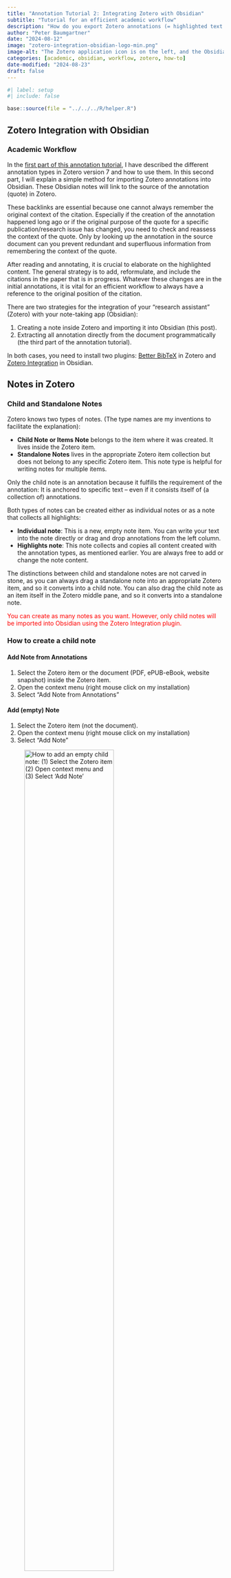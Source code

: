 ```yaml
---
title: "Annotation Tutorial 2: Integrating Zotero with Obsidian"
subtitle: "Tutorial for an efficient academic workflow"
description: "How do you export Zotero annotations (= highlighted text and comments) from PDFs, ePUB eBooks, and website snapshots into Obsidian, and how do you go back from your Obsidian notes to the exact position of the annotation to (re)cover the context?"
author: "Peter Baumgartner"
date: "2024-08-12"
image: "zotero-integration-obsidian-logo-min.png"
image-alt: "The Zotero application icon is on the left, and the Obsidian icon is on the right of the image. Both icons have two arrows, one pointing from Zotero to Obsidian and the other from Obsidian to Zotero."
categories: [academic, obsidian, workflow, zotero, how-to]
date-modified: "2024-08-23"
draft: false
---
```


```r
#| label: setup
#| include: false

base::source(file = "../../../R/helper.R")
```

## Zotero Integration with Obsidian

### Academic Workflow

In the [first part of this annotation
tutorial](../2024-08-20-annotations-with-zotero-version-7), I have
described the different annotation types in Zotero version 7 and how to
use them. In this second part, I will explain a simple method for
importing Zotero annotations into Obsidian. These Obsidian notes will
link to the source of the annotation (quote) in Zotero.

These backlinks are essential because one cannot always remember the
original context of the citation. Especially if the creation of the
annotation happened long ago or if the original purpose of the quote for
a specific publication/research issue has changed, you need to check and
reassess the context of the quote. Only by looking up the annotation in
the source document can you prevent redundant and superfluous
information from remembering the context of the quote.

After reading and annotating, it is crucial to elaborate on the
highlighted content. The general strategy is to add, reformulate, and
include the citations in the paper that is in progress. Whatever these
changes are in the initial annotations, it is vital for an efficient
workflow to always have a reference to the original position of the
citation.

There are two strategies for the integration of your "research
assistant" (Zotero) with your note-taking app (Obsidian):

1.  Creating a note inside Zotero and importing it into Obsidian (this
    post).
2.  Extracting all annotation directly from the document
    programmatically (the third part of the annotation tutorial).

In both cases, you need to install two plugins: [Better
BibTeX](https://retorque.re/zotero-better-bibtex/) in Zotero and [Zotero
Integration](https://github.com/mgmeyers/obsidian-zotero-integration) in
Obsidian.

## Notes in Zotero

### Child and Standalone Notes

Zotero knows two types of notes. (The type names are my inventions to
facilitate the explanation):

-   **Child Note or Items Note** belongs to the item where it was
    created. It lives inside the Zotero item.
-   **Standalone Notes** lives in the appropriate Zotero item collection
    but does not belong to any specific Zotero item. This note type is
    helpful for writing notes for multiple items.

Only the child note is an annotation because it fulfills the requirement
of the annotation: It is anchored to specific text -- even if it
consists itself of (a collection of) annotations.

Both types of notes can be created either as individual notes or as a
note that collects all highlights:

-   **Individual note**: This is a new, empty note item. You can write
    your text into the note directly or drag and drop annotations from
    the left column.
-   **Highlights note**: This note collects and copies all content
    created with the annotation types, as mentioned earlier. You are
    always free to add or change the note content.

The distinctions between child and standalone notes are not carved in
stone, as you can always drag a standalone note into an appropriate
Zotero item, and so it converts into a child note. You can also drag the
child note as an item itself in the Zotero middle pane, and so it
converts into a standalone note.

::: {.callout-important style="color: red;"}
You can create as many notes as you want. However, only child notes will
be imported into Obsidian using the Zotero Integration plugin.
:::

### How to create a child note

#### Add Note from Annotations {#sec-add-note-from-annotation}

1.  Select the Zotero item or the document (PDF, ePUB-eBook, website
    snapshot) inside the Zotero item.
2.  Open the context menu (right mouse click on my installation)
3.  Select "Add Note from Annotations"

#### Add (empty) Note

1.  Select the Zotero item (not the document).
2.  Open the context menu (right mouse click on my installation)
3.  Select "Add Note"

![How to add an empty child note: (1) Select the Zotero item (2) Open
context menu and (3) Select 'Add
Note'](zotero-integration-add-empty-child-note-min.png){#fig-empty-child-note
fig-alt="The screenshot shows different types of annotations with Zotero in a PDF. The page is divided horizontally into three parts. From left to right: a small sidebar (about 10% width) with the content of the annotations, the document with the annotations (about 70% width), and the context pane with metadata."
fig-align="center" width="70%" group="zotero-integration"}

To repeat: An "child note" is a note that is sorted under a Zotero item,
independently of where it was created initially.

We generate child notes as the easiest way to export notes into
Obsidian. This has the disadvantage that changes in the Zotero
annotations need another export to Obsidian. We will, therefore, cover
in the [third part of the
tutorial](../2024-08-20-obsidian-zotero-integration-advanced) an
alternative, a more complex way where the Obsidian plugin extracts the
annotations programmatically from the Zotero document.

## Installing Plugins

### Better BibTeX and Zotero Integration

For the import of annotations into Obsidian, we need two
`r glossary("plugin", "plugins")`. At the side of Zotero [Better
BibTeX](https://retorque.re/zotero-better-bibtex/) and in Obsidian the
[Zotero
Integration](https://github.com/mgmeyers/obsidian-zotero-integration).

-   **Better BibTex** makes it easier to manage bibliographic data,
    especially for people authoring documents using a text-based tool
    chains (e.g., based on [LaTeX](https://www.latex-project.org/) /
    [Markdown](https://www.markdownguide.org/)). This plugin has a rich
    functionality, but we are using it for the Obsidian-Zotero
    integration just for one feature: To create a file with citations
    and consistent [pandoc](https://pandoc.org/) cite keys.
-   **Zotero Integration** does the main work: It inserts and imports
    citations, bibliographies, notes, and PDF annotations from Zotero
    into Obsidian. For this functionality, it needs the installation of
    the Better BibTeX plugin as an enhancement for Zotero.

### Install "Better BibTeX"

> To install a plugin in Zotero, download its `.xpi` file to your
> computer. Then, in Zotero, click "Tools → Add-ons" and drag the `.xpi`
> onto the Add-ons window. ([Plugins for
> Zotero](https://www.zotero.org/support/plugins))

To find the latest version of the Better BibTeX `.xpi` file [click at
this link
here](https://github.com/retorquere/zotero-better-bibtex/releases/latest).

For a more detailed installation procedure [see
here](https://retorque.re/zotero-better-bibtex/installation/).

### Install "Zotero Integration"

> In Obsidian, open Settings; on the left, under Options, open Community
> Plugins, on Community Plugins, select Browse and search for 'Zotero
> Integration' ([Help, How do I install the
> Plugin?](https://github.com/mgmeyers/obsidian-zotero-integration#help-how-do-i-install-the-plugin)).

For more details, especially troubleshooting the installation, see the
[README file of Better
BibTeX](https://github.com/mgmeyers/obsidian-zotero-integration).

## Zotero Integration Settings

### Introduction

The last task is to adapt the settings of the Obsidian Zotero
Integration plugin.

1.  Open Preferences with the menu "Obsidian → Preferences…" or `CMD+,`
    (macOS) / `CTRL+,` (Windows).
2.  Scroll the left column down to "Zotero Integration" and select this
    plugin.

You will get a window with content similar to that in
@fig-zotero-integration-settings. The look may differ depending on the
Obsidian theme you are using. (I am using
[Cybertron](https://github.com/nickmilo/Cybertron))

![Top part of the "Zotero Integration" plugin settings. For the import
method explained here, you need only to complete the "General
Settings".](zotero-integration-plugin-settings-min.png){#fig-zotero-integration-settings
fig-alt="The screenshot shows the general settings for importing annotated PDF files. The different fields are explained in the text."
fig-align="center" width="70%" group="zotero-integration"}

The configuration setting page for the "Zotero Integration" plugin is
complex. It consists of four parts:

-   General Settings
-   Citation Formats
-   Import Formats (see [third part of the annotation
    tutorial](../2024-08-20-obsidian-zotero-integration-advanced)) and
-   Import Image Settings

Although there are many preferences for the simple import method used in
In this post, we will only need to complete the general settings.

### General Settings

The first two settings provide the path to the main utility program for
extracting data from PDFs.
[pdfannots2json.js](https://github.com/mgmeyers/pdfannots2json/releases)
should work immediately after the installation of the "Zotero
Integration" plugin. Otherwise, you must download the tool and provide a
path to it.

In the third field, you specify the program you will use. The plugin
supports Zotero and [the Jurism project](https://juris-m.github.io/),
specializing in legal research, and is also based on the Zotero
reference manager. For advanced usage, you also have the option to
specify a custom port number. The default port where Zotero is listening
to `23119`. You don't need to change it in a standard configuration.
Only for a special Zotero configuration, e.g., when using Zotero on a
terminal server, you must provide another port number.

In the following field, you specify the path in Obsidian where the
Zotero annotations should be stored. I have used with "zotero" a
subdirectory of "annotation" because I have with
[Calibre](https://calibre-ebook.com/) another app where I am importing
annotations into Obsidian.

The following two fields determine if Obsidian should open the imported
file and in the case, you have imported several at once, which of the
imported files.

The last option of the general settings is enabling the concatenation of
annotations. This feature could be nice if your highlight is spread over
two PDF pages. I tried it out, but it didn't work for me.

## Import Annotation into Obsidian without Template

For this procedure, you need to create the annotation file in Zotero
manually, as I have already explained in @sec-add-note-from-annotation.

![Obsidian Command Palette displaying all available commands of the
Zotero Integration plugin. For some of the commands I have assigned
hotkeys.](zotero-integration-command-palette-min.png){#fig-obsidian-command-palette
fig-alt="The screenshots shows a search field with the text 'zotero inte'. Below are the found Obsidian command that contain the search string. From top to bottom: 'Zotero Integration: Bib Format'; 'Zotero Integration: Import notes' with shortcut CMD-CTRL-SHIFT-Z; 'Zotero Integration: Pandoc Format' with shortcut CMD-ALT-CTRL-SHIFT-Z; 'Zotero Integration: Data explorer'; 'Zotero Integration: Formatted Citation'; 'Zotero Integration: Create Literature Note' with shortcut ALT-Z; 'Zotero Integration: Formatted Bibliography'; 'Zotero Integration: Insert notes into current document' with shortcut CMD-CTRL-Z."
fig-align="center" width="70%" group="zotero-integration"}

1.  Now change to Obsidian and choose either "Import notes" or "Insert
    notes into the current document" from the command palette. If you
    attach shortcuts to these procedures, you don't need to call the
    command using the Obsidian palette.
2.  You have to wait until a window with the Zotero database appears,
    where you can select the appropriate Zotero item. All note files
    inside the Zotero item will be exported. The first command ("Import
    notes") creates a new file; the second command inserts the
    annotations into the cursor position of the current Obsidian
    document.
3.  The results are annotations with two links: "Go to annotation" and
    the citation using the appropriate Zotero citation style. "Go to
    annotation" opens the PDF and jumps to the annotation's location in
    the original document. The citation link selects the appropriate
    bibliography item in the Zotero middle pane.

![An example of an annotation file. Every entry starts with a link to
the exact position of the quote and ends with a link to the bibliography
entry in the Zotero middle pane. Between these two links is the
annotated text passage surrounded by quotation
marks.](zotero-integration-example-without-template-min.png){#fig-annotation-example
fig-alt="Screenshot of an example of an annotation file with a black background. From top to bottom: A yellow header says 'Annotations'; Timestamp '(7/31/2024, 7:23:53 PM)'; Followed by three examples of annotated text. Every entry starts with a red link to the exact position of the quote ('Go to annotation') and ends with a link to the bibliography entry in the Zotero middle pane. Eexample: '(Gethin et al., 2021, p.12)'. Between these two links is the annotated text passage surrounded by quotation marks."
fig-align="center" width="70%" group="zotero-integration"}

## Summary

In this post, I have explained how to integrate your "research
assistant." tool Zotero with the note-taking app Obsidian.

::: my-procedure
::: my-procedure-header
Import Annotations from Zotero into Obsidian (without template)
:::

::: my-procedure-container
1.  Highlight or use other annotation methods in Zotero as explained in
    the [first part of this
    tutorial](../2024-08-20-annotations-with-zotero-version-7).
2.  Create a note with the annotations in Zotero.
3.  Install the necessary plugins: [Better
    BibTeX](https://retorque.re/zotero-better-bibtex/) in Zotero and
    [Zotero
    Integration](https://github.com/mgmeyers/obsidian-zotero-integration)
    in Obsidian.
4.  Complete the 'General Settings" part of the "Zotero Integration."
    plugin in Obsidian.
5.  Choose either "Import notes" or "Include notes into current
    document" into Obsidian.
6.  Wait for the Zotero dialog window and choose the Zotero item with
    the annotations.
7.  Inspect the imported file content and test the links.
:::
:::

You can now elaborate on your notes using all the advanced features
Obsidian offers!

In the [third part of the annotation
tutorial](../2024-08-20-obsidian-zotero-integration-advanced), I will
explain how to use templates to programmatically extract annotations
from Zotero documents. This has several advantages, but it is more
complex to apply.

Are you satisfied with our result from this second part of the tutorial?
Then, you can skip the last part or read it later when the need for
better management of your different types of annotation arises.

###### Glossary

```r
#| label: glossary
#| echo: false
glossary::glossary_table(as_kable = TRUE)
```
